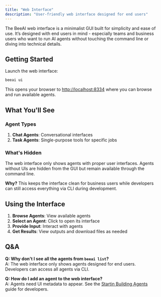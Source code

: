 ```yaml
---
title: "Web Interface"
description: "User-friendly web interface designed for end users"
---
```


The BeeAI web interface is a minimalist GUI built for simplicity and ease of use. It’s designed with end users in mind - especially teams and business users who want to run AI agents without touching the command line or diving into technical details.

## Getting Started

Launch the web interface:

```bash
beeai ui
```

This opens your browser to [http://localhost:8334](http://localhost:8334) where you can browse and run available agents.

## What You'll See

### Agent Types

1. **Chat Agents**: Conversational interfaces
2. **Task Agents**: Single-purpose tools for specific jobs

### What's Hidden

The web interface only shows agents with proper user interfaces. Agents without UIs are hidden from the GUI but remain available through the command line.

**Why?** This keeps the interface clean for business users while developers can still access everything via CLI during development.

## Using the Interface

1. **Browse Agents**: View available agents
2. **Select an Agent**: Click to open its interface  
3. **Provide Input**: Interact with agents
4. **Get Results**: View outputs and download files as needed

## Q&A

**Q: Why don't I see all the agents from `beeai list`?**  
A: The web interface only shows agents designed for end users. Developers can access all agents via CLI.

**Q: How do I add an agent to the web interface?**  
A: Agents need UI metadata to appear. See the [Startin Building Agents](/introduction/start-building-agents) guide for developers.
